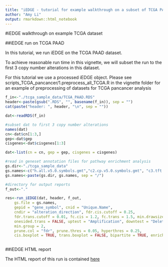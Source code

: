 ```yaml
---
title: "iEDGE - tutorial for example walkthrough on a subset of TCGA PAAD dataset"
author: "Amy Li"
output: rmarkdown::html_notebook
---
```

#iEDGE walkthrough on example TCGA dataset

##iEDGE run on TCGA PAAD 

In this tutorial, we run iEDGE on the TCGA PAAD dataset. 

To achieve reasonable run time in this vignette, we will subset the run to the first 3 copy number alterations in this dataset. 

For this tutorial we use a processed iEDGE object. Please see scripts_TCGA_pancancer/1.preprocess_all_TCGA.R in the vignette folder for an example of preprocessing of datasets for TCGA pancancer analysis


```r

f_in<-"./tcga_sample_data/TCGA_PAAD.RDS"
header<-paste(gsub(".RDS", "", basename(f_in)), sep = "")
cat(paste("header: ", header, "\n", sep = ""))

dat<-readRDS(f_in)

#subset dat to first 3 copy number alterations
names(dat)
cn<-dat$cn[1:3,]
gep<-dat$gep
cisgenes<-dat$cisgenes[1:3]

dat<-list(cn = cn, gep = gep, cisgenes = cisgenes)

#read in geneset annotation files for pathway enrichment analysis
gs.dir<-"./tcga_sample_data"
gs.names<-c("h.all.v5.0.symbols.gmt","c2.cp.v5.0.symbols.gmt", "c3.tft.v5.0.symbols.gmt")
gs.names<-paste(gs.dir, gs.names, sep = "/")

#directory for output reports
f_out<-"."

res<-run_iEDGE(dat, header, f_out, 
	gs.file = gs.names, 
	gepid = "gene_symbol", cnid = "Unique.Name", 
	cndir = "alteration_direction", fdr.cis.cutoff = 0.25, 
	fdr.trans.cutoff = 0.01, fc.cis = 1.2, fc.trans = 1.5, min.drawsize = 3, onesided.cis = TRUE, 
	onesided.trans = FALSE, uptest = "Amplification", downtest = "Deletion", 
	min.group = 2,
	prune.col = "fdr", prune.thres = 0.05, hyperthres = 0.25,
	cis.boxplot = TRUE, trans.boxplot = FALSE, bipartite = TRUE, enrichment = TRUE, html = TRUE)



```


##iEDGE HTML report

The HTML report of this run is contained [here](./TCGA_PAAD/html/index.html)
